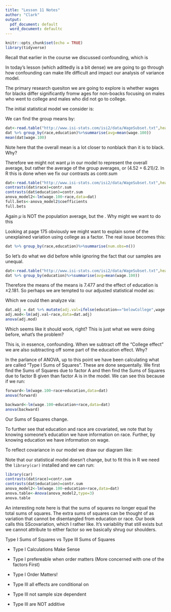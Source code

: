 ---
title: "Lesson 11 Notes"
author: "Clark"
output:
  pdf_document: default
  word_document: defaultc
---

```{r setup, include=FALSE}
knitr::opts_chunk$set(echo = TRUE)
library(tidyverse)
```

Recall that earlier in the course we discussed confounding, which is

\vspace{1.5in}

In today's lesson (which adittedly is a bit dense) we are going to go through how confounding can make life difficult and impact our analysis of variance model.

The primary research quesiton we are going to explore is whether wages for blacks differ significantly fromw ages for non-boacks focusing on males who went to college and males who did not go to college.

The initial statistical model we consider is:

\vspace{1.in}

We can find the group means by:

```{r}
dat<-read.table("http://www.isi-stats.com/isi2/data/WageSubset.txt",header=T)
dat %>% group_by(race,education)%>%summarise(avg=mean(wage.100))
mean(dat$wage.100)
```

Note here that the overall mean is a lot closer to nonblack than it is to black.  Why?

\vspace{.4in}

Therefore we might not want $\mu$ in our model to represent the overall average, but rather the average of the group averages, or $(4.52+6.21)/2$.  In R this is done when we fix our contrasts as contr.sum
```{r}
dat<-read.table("http://www.isi-stats.com/isi2/data/WageSubset.txt",header=T)
contrasts(dat$race)=contr.sum
contrasts(dat$education)=contr.sum
anova_model2<-lm(wage.100~race,data=dat)
full.bets<-anova_model2$coefficients
full.bets
```

Again $\mu$ is NOT the population average, but the \textbf{effect average}.  Why might we want to do this

\vspace{1.5in}

Looking at page 175 obviously we might want to explain some of the unexplained variation using college as a factor.  The real issue becomes this:

```{r}
dat %>% group_by(race,education)%>%summarise(num.obs=n())
```

So let's do what we did before while ignoring the fact that our samples are unequal.
```{r}
dat<-read.table("http://www.isi-stats.com/isi2/data/WageSubset.txt",header=T)
dat %>% group_by(education)%>%summarise(avg=mean(wage.100))
```

Therefore the  means of the means is 7.477 and the effect of education is $\pm 2.181$.  So perhaps we are tempted to our adjusted statistical model as:


\vspace{.5in}


Which we could then analyze via:

```{r}
dat.adj = dat %>% mutate(adj.val=ifelse(education=="belowCollege",wage.100+2.181,wage.100-2.181))
adj.mod<-lm(adj.val~race,data=dat.adj)
anova(adj.mod)
```

Which seems like it should work, right?  This is just what we were doing before, what's the problem?

\vspace{1.in}

This is, in essence, confounding.  When we subtract off the "College effect" we are also subtracting off some part of the education effect.  Why?

\vspace{1.in}

In the parlance of ANOVA, up to this point we have been calculating what are called "Type I Sums of Squares".  These are done sequentally.  We first find the Sums of Squares due to factor A and then find the Sums of Squares due to factor B given than factor A is in the model.  We can see this because if we run:

```{r}
forward<-lm(wage.100~race+education,data=dat)
anova(forward)
```


```{r}
backward<-lm(wage.100~education+race,data=dat)
anova(backward)
```

Our Sums of Squares change.  \textbf{This is because the only time we are doing "Conditional Sums of Squares" is when our variable is the second variable in the model}

To further see that education and race are covariated, we note that by knowing someone's education we have information on race.  Further, by knowing education we have information on wage. 


\vspace{.5in}

To reflect covariance in our model we draw our diagram like:

\vspace{1.5in}

Note that our statistical model doesn't change, but to fit this in R we need the `library(car)` installed and we can run:
```{r,message=FALSE,warning=FALSE}
library(car)
contrasts(dat$race)=contr.sum
contrasts(dat$education)=contr.sum
anova_model2<-lm(wage.100~education+race,data=dat)
anova.table<-Anova(anova_model2,type=3)
anova.table
```

An interesting note here is that the sums of squares no longer equal the total sums of squares.  The extra sums of squares can be thought of as variation that cannot be disentangled from education or race.  Our book calls this SScovariation, which I rather like.  It's variability that still exists but we cannot attribute to either factor so we basically shrug our shoulders.


\newpage

Type I Sums of Squares vs Type III Sums of Squares

- Type I Calculations Make Sense

\vspace{1.5in}

- Type I prefereable when order matters (More concerned with one of the factors First)

\vspace{1.5in}

- Type I Order Matters!

\vspace{.5in}

- Type III all effects are conditional on \textit{everything else in the model}

\vspace{1.in}

- Type III not sample size dependent

- Type III are NOT additive

